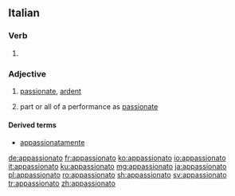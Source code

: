 ==Italian==

===Verb===
{{it-pp|appassionat}}

# {{inflection of|appassionare||past|part|lang=it}}

===Adjective===
{{it-adj|appassionat}}

# [[passionate]], [[ardent]]
# {{label|it|music}} part or all of a performance as [[passionate]]

====Derived terms====
* [[appassionatamente]]

[[de:appassionato]]
[[fr:appassionato]]
[[ko:appassionato]]
[[io:appassionato]]
[[it:appassionato]]
[[ku:appassionato]]
[[mg:appassionato]]
[[ja:appassionato]]
[[pl:appassionato]]
[[ro:appassionato]]
[[sh:appassionato]]
[[sv:appassionato]]
[[tr:appassionato]]
[[zh:appassionato]]